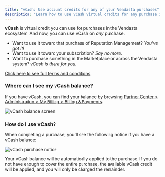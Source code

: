 ```yaml
---
title: "vCash: Use account credits for any of your Vendasta purchases"
description: "Learn how to use vCash virtual credits for any purchase in the Vendasta ecosystem"
---
```


**vCash** is virtual credit you can use for purchases in the Vendasta ecosystem. And now, you can use vCash on *any* purchase.

- Want to use it toward that purchase of Reputation Management? *You've got it!*
- Want to use it toward your subscription? *Say no more.*
- Want to purchase something in the Marketplace or across the Vendasta system? *vCash is there for you.*

[Click here to see full terms and conditions](http://vendasta.com/vcash-terms-and-conditions/).

### **Where can I see my vCash balance?**

If you have vCash, you can find your balance by browsing [Partner Center > Administration > My Billing > Billing & Payments](https://partners.vendasta.com/billing/by-purchase).

![vCash balance screen](./img/administration/my-account/my-billing/vcash-balance.jpg)

### **How do I use vCash?**

When completing a purchase, you'll see the following notice if you have a vCash balance:

![vCash purchase notice](./img/administration/my-account/my-billing/vcash-purchase-notice.jpg)

Your vCash balance will be automatically applied to the purchase. If you do not have enough to cover the entire purchase, the available vCash credit will be applied, and you will only be charged the remainder.